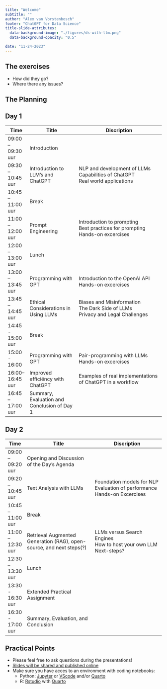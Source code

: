 ```yaml
---
title: "Welcome" 
subtitle: ""
author: "Alex van Vorstenbosch"
footer: "ChatGPT for Data Science"
title-slide-attributes:
  data-background-image: "./figures/ds-with-llm.png"
  data-background-opacity: "0.5"

date: "11-24-2023"
---
```


## The exercises

- How did they go?
- Where there any issues?


## The Planning {.smaller-2}
:::{.panel-tabset}
## Day 1
| Time              	| Title                                       	|        Discription                                                                      	|
|-------------------	|---------------------------------------------	|------------------------------------------------------------------------------	|
| 09:00 – 09:30 uur 	| Introduction 	|                                                                              	|
| 09:30 – 10:45 uur 	| Introduction to LLM's and ChatGPT           	| NLP and development of LLMs<br>Capabilities of ChatGPT<br>Real world applications  	|
| 10:45 – 11:00 uur 	| Break                                       	|                                                                              	|
| 11:00 – 12:00 uur 	| Prompt Engineering                          	| Introduction to prompting<br> Best practices for prompting<br>Hands-on excercises   	|
| 12:00 – 13:00 uur 	| Lunch                                       	|                                                                              	|
| 13:00 – 13:45 uur 	| Programming with GPT                        	| Introduction to the OpenAI API<br>Hands-on excercises                           	|
| 13:45 – 14:45 uur 	| Ethical Considerations in Using LLMs        	| Biases and Misinformation<br>The Dark Side of LLMs<br>Privacy and Legal Challenges 	|
| 14:45 - 15:00 uur 	| Break                                       	|                                                                              	|
| 15:00 - 16:00     	| Programming with GPT                        	| Pair-programming with LLMs<br>Hands-on excercises                                	|
| 16:00– 16:45 uur  	| Improved efficiëncy with ChatGPT            	| Examples of real implementations of ChatGPT in a workflow                    	|
| 16:45 – 17:00 uur 	| Summary, Evaluation and Conclusion of Day 1 	|                                                                              	|

## Day 2
| Time              	| Title                                                                 	| Discription                                                             	|
|-------------------	|-----------------------------------------------------------------------	|-------------------------------------------------------------------------	|
| 09:00 – 09:20 uur 	| Opening and Discussion of the Day's Agenda                            	|                                                                         	|
| 09:20 – 10:45 uur 	| Text Analysis with LLMs                                               	| Foundation models for NLP<br>Evaluation of performance<br>Hands-on Excercises 	|
| 10:45 – 11:00 uur 	| Break                                                                 	|                                                                         	|
| 11:00 – 12:30 uur 	| Retrieval Augmented Generation (RAG), open-source, and next steps(?)  	| LLMs versus Search Engines<br>How to host your own LLM<br>Next-steps?         	|
| 12:30 – 13:30 uur 	| Lunch                                                                 	|                                                                         	|
| 13:30 - 16:30 uur 	| Extended Practical Assignment                                         	|                                                                         	|
| 16:30 - 17:00 uur 	| Summary, Evaluation, and Conclusion                                   	|                                                                         	|
:::

## Practical Points
- Please feel free to ask questions during the presentations!
- [Slides will be shared and published online](https://github.com/avvorstenbosch/MC_LLMs_for_DS)
- Make sure you have acces to an environment with coding notebooks:
    - Python: [Jupyter](https://jupyter.org/) or [VScode](https://code.visualstudio.com/) and/or [Quarto](https://quarto.org/) 
    - R: [Rstudio](https://posit.co/download/rstudio-desktop/) with [Quarto](https://quarto.org/)